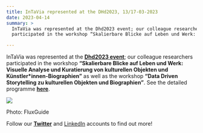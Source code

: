 ```yaml
---
title: InTaVia represented at the DHd2023, 13/17-03-2023
date: 2023-04-14
summary: >
  InTaVia was represented at the Dhd2023 event; our colleague researchers
  participated in the workshop “Skalierbare Blicke auf Leben und Werk: […]

---
```

InTaVia was represented at the [**Dhd2023 event**](https://dhd2023.dig-hum.de/); our colleague researchers participated in the workshop **“Skalierbare Blicke auf Leben und Werk: Visuelle Analyse und Kuratierung von kulturellen Objekten und Künstler\*innen-Biographien”** as well as the workshop **“Data Driven Storytelling zu kulturellen Objekten und Biographien”**. See the detailed programme [**here**](https://dhd2023.dig-hum.de/page/programmubersich).

![](https://intavia.eu/wp-content/uploads/2023/04/intavialux.png)

Photo: FluxGuide

Follow our [**Twitter**](https://twitter.com/projectintavia) and [LinkedIn](https://www.linkedin.com/company/project-intavia) accounts to find out more!
